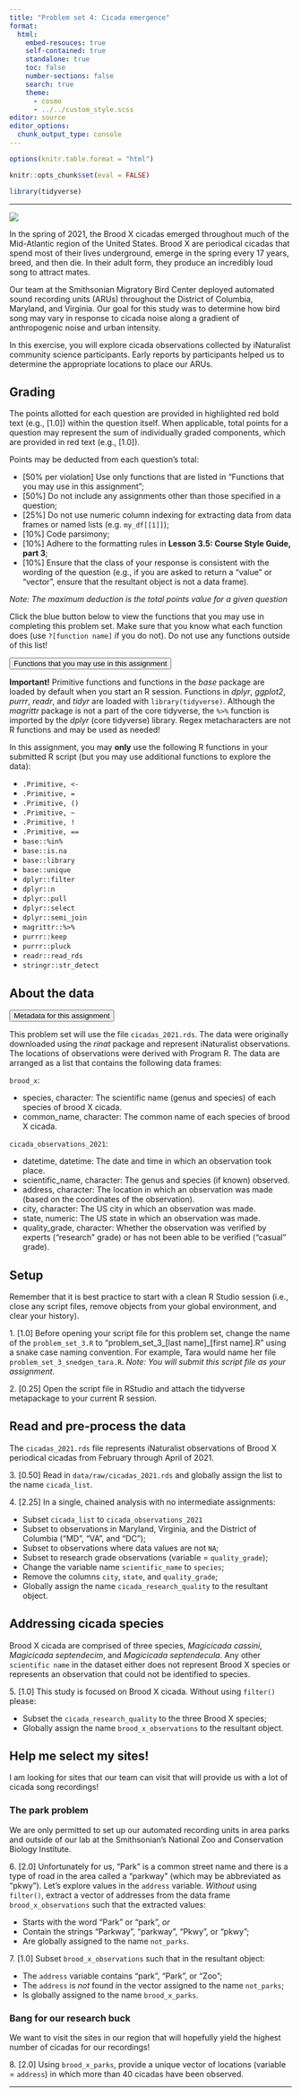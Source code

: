 ```yaml
---
title: "Problem set 4: Cicada emergence"
format:
  html:
    embed-resouces: true
    self-contained: true
    standalone: true
    toc: false
    number-sections: false
    search: true
    theme: 
      - cosmo
      - ../../custom_style.scss
editor: source
editor_options: 
  chunk_output_type: console
---
```


<head>
<link rel="stylesheet" href="https://cdnjs.cloudflare.com/ajax/libs/font-awesome/4.7.0/css/font-awesome.min.css" />
<link rel="icon" 
type="image/png" 
href = "www/hex_icon.png" />
<script src="https://kit.fontawesome.com/03064bdd6c.js" crossorigin="anonymous"></script>
<link rel="icon" 
type="image/png" 
href = "www/hex_icon.png" />
</head>

<!-- knitr setup --> 

```r
options(knitr.table.format = "html")

knitr::opts_chunk$set(eval = FALSE)

library(tidyverse)
```

<hr>

![](https://lh3.googleusercontent.com/1dfPLMi9HIkLg746ltRkcuGVwcCocA33wDJYovxvZbsIUNOzSzQyASJ7869x-w8H6R989ym_onoKfEoUfB9WQXsXziWvDAm67RLpqeyFOVaTT6lUTVhkoDtCO-gTQjrmDYZ29sO1zgo=w2400?source=screenshot.guru){.intro_image}

In the spring of 2021, the Brood X cicadas emerged throughout much of the Mid-Atlantic region of the United States. Brood X are periodical cicadas that spend most of their lives underground, emerge in the spring every 17 years, breed, and then die. In their adult form, they produce an incredibly loud song to attract mates.

Our team at the Smithsonian Migratory Bird Center deployed automated sound recording units (ARUs) throughout the District of Columbia, Maryland, and Virginia. Our goal for this study was to determine how bird song may vary in response to cicada noise along a gradient of anthropogenic noise and urban intensity.

In this exercise, you will explore cicada observations collected by iNaturalist community science participants. Early reports by participants helped us to determine the appropriate locations to place our ARUs.

## Grading

The points allotted for each question are provided in highlighted red bold text (e.g., [[1.0]]{class="score"}) within the question itself. When applicable, total points for a question may represent the sum of individually graded components, which are provided in red text (e.g., [[1.0]]{class="score"}).

Points may be deducted from each question's total: 

* [[50% per violation]]{class="subscore"} Use only functions that are listed in "Functions that you may use in this assignment";
* [[50%]]{class="subscore"} Do not include any assignments other than those specified in a question;
* [[25%]]{class="subscore"} Do not use numeric column indexing for extracting data from data frames or named lists (e.g. `my_df[[1]]`);
* [[10%]]{class="subscore"} Code parsimony;
* [[10%]]{class="subscore"} Adhere to the formatting rules in **Lesson 3.5: Course Style Guide, part 3**;
* [[10%]]{class="subscore"} Ensure that the class of your response is consistent with the wording of the question (e.g., if you are asked to return a "value" or "vector", ensure that the resultant object is not a data frame).

*Note: The maximum deduction is the total points value for a given question*

:::{class="mysecret"}
<i class="fas fa-user-secret fa-2x"></i> Click the blue button below to view the functions that you may use in completing this problem set. Make sure that you know what each function does (use `?[function name]` if you do not). Do not use any functions outside of this list!
:::

<!-- Note, the below is an accordion, which was styled in the css section -->

:::: Accordion
<button class="accordion">Functions that you may use in this assignment</button>

:::: {.panel}

**Important!** Primitive functions and functions in the *base* package are loaded by default when you start an R session. Functions in *dplyr*, *ggplot2*, *purrr*, *readr*, and *tidyr* are loaded with `library(tidyverse)`. Although the *magrittr* package is not a part of the core tidyverse, the `%>%` function is imported by the *dplyr* (core tidyverse) library. Regex metacharacters are not R functions and may be used as needed!

In this assignment, you may **only** use the following R functions in your submitted R script (but you may use additional functions to explore the data):

* `.Primitive, <-`
* `.Primitive, =`
* `.Primitive, ()`
* `.Primitive, ~`
* `.Primitive, !`
* `.Primitive, ==`
* `base::%in%`
* `base::is.na`
* `base::library`
* `base::unique`
* `dplyr::filter`
* `dplyr::n`
* `dplyr::pull`
* `dplyr::select`
* `dplyr::semi_join`
* `magrittr::%>%`
* `purrr::keep`
* `purrr::pluck`
* `readr::read_rds`
* `stringr::str_detect`

:::

:::

## About the data 

:::: Accordion
<button class="accordion">Metadata for this assignment</button>

:::: {.panel}

This problem set will use the file `cicadas_2021.rds`. The data were originally downloaded using the *rinat* package and represent iNaturalist observations. The locations of observations were derived with Program R. The data are arranged as a list that contains the following data frames:

`brood_x`:

* [species]{.mono}, character: The scientific name (genus and species) of each species of brood X cicada.
* [common_name]{.mono}, character: The common name of each species of brood X cicada.

`cicada_observations_2021`:

* [datetime]{.mono}, datetime: The date and time in which an observation took place.
* [scientific_name]{.mono}, character: The genus and species (if known) observed.
* [address]{.mono}, character: The location in which an observation was made (based on the coordinates of the observation).
* [city]{.mono}, character: The US city in which an observation was made.
* [state]{.mono}, numeric: The US state in which an observation was made.
* [quality_grade]{.mono}, character: Whether the observation was verified by experts ("research" grade) or has not been able to be verified ("casual" grade).

:::

:::

## Setup

:::{class="mysecret"}
<i class="fas fa-user-secret fa-2x"></i>  Remember that it is best practice to start with a clean R Studio session (i.e., close any script files, remove objects from your global environment, and clear your history).
:::

::: now_you

1\. [[1.0]]{class="score"} Before opening your script file for this problem set, change the name of
the `problem_set_3.R` to "problem_set_3_[last name]_[first name].R" using a snake case naming convention. For example, Tara would name her file `problem_set_3_snedgen_tara.R`. *Note: You will submit this script file as your assignment*.

:::

::: now_you

2\. [[0.25]]{class="score"} Open the script file in RStudio and attach the tidyverse metapackage to your current R session.

:::

## Read and pre-process the data

The `cicadas_2021.rds` file represents iNaturalist observations of Brood X periodical cicadas from February through April of 2021.

::: now_you

3\. [[0.50]]{class="score"} Read in `data/raw/cicadas_2021.rds` and globally assign the list to the
name `cicada_list`.

:::

::: now_you

4\. [[2.25]]{.score}  In a single, chained analysis with no intermediate assignments:

* Subset `cicada_list` to `cicada_observations_2021`
* Subset to observations in Maryland, Virginia, and the District of Columbia ("MD", "VA", and "DC");
* Subset to observations where data values are not `NA`;
* Subset to research grade observations (variable = `quality_grade`);
* Change the variable name `scientific_name` to `species`;
* Remove the columns `city`, `state`, and `quality_grade`;
* Globally assign the name `cicada_research_quality` to the resultant object.

:::

## Addressing cicada species

Brood X cicada are comprised of three species, *Magicicada cassini*, *Magicicada septendecim*, and *Magicicada septendecula*. Any other `scientific name` in the dataset either does not represent Brood X species or represents an observation that could not be identified to species.

::: now_you

5\. [[1.0]]{.score} This study is focused on Brood X cicada. Without using `filter()` please:

* Subset the `cicada_research_quality` to the three Brood X species;
* Globally assign the name `brood_x_observations` to the resultant object.

:::

## Help me select my sites!

I am looking for sites that our team can visit that will provide us with a lot of cicada song recordings!

### The park problem

We are only permitted to set up our automated recording units in area parks and outside of our lab at the Smithsonian's National Zoo and Conservation Biology Institute.

::: now_you

6\. [[2.0]]{.score} Unfortunately for us, "Park" is a common street name and there is a type
of road in the area called a "parkway" (which may be abbreviated as "pkwy"). Let's explore values in the `address` variable. *Without* using `filter()`, extract a vector of addresses from the data frame `brood_x_observations` such that the extracted values:

* Starts with the word "Park" or "park", *or*
* Contain the strings "Parkway", "parkway", "Pkwy", or "pkwy";
* Are globally assigned to the name `not_parks`.

:::

::: now_you

7\. [[1.0]]{.score} Subset `brood_x_observations`  such that in the resultant object:

* The `address` variable contains "park", "Park", or "Zoo";
* The `address` is *not* found in the vector assigned to the name
  `not_parks`;
* Is globally assigned to the name `brood_x_parks`.

:::

### Bang for our research buck

We want to visit the sites in our region that will hopefully yield the highest number of cicadas for our recordings!

::: {.now_you}

8\. [[2.0]]{.score} Using `brood_x_parks`, provide a unique vector of locations (variable = `address`) in which more than 40 cicadas have been observed.

:::
<hr>

<!-- Note: The below is the javascript that I use to make the accordion button work -->

<script>
var acc = document.getElementsByClassName("accordion");
var i;

for (i = 0; i < acc.length; i++) {
  acc[i].addEventListener("click", function() {
    this.classList.toggle("active");
    var panel = this.nextElementSibling;
    if (panel.style.display === "block") {
      panel.style.display = "none";
    } else {
      panel.style.display = "block";
    }
  });
}
</script>
